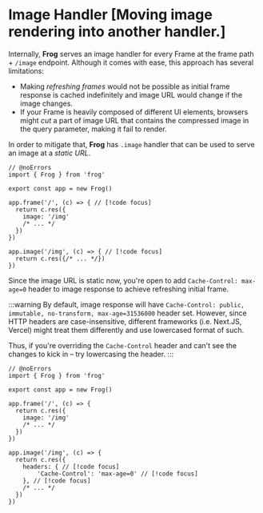 # Image Handler [Moving image rendering into another handler.]

Internally, **Frog** serves an image handler for every Frame at the frame path + `/image` endpoint.
Although it comes with ease, this approach has several limitations:
- Making *refreshing frames* would not be possible as initial frame response is cached indefinitely and image URL would change
if the image changes.
- If your Frame is heavily composed of different UI elements, browsers might *cut* a part of image URL that contains the compressed
image in the query parameter, making it fail to render.

In order to mitigate that, **Frog** has `.image` handler that can be used to serve an image at a *static URL*.

```tsx twoslash
// @noErrors
import { Frog } from 'frog'
 
export const app = new Frog()

app.frame('/', (c) => { // [!code focus]
  return c.res({
    image: '/img'
    /* ... */
  })
})

app.image('/img', (c) => { // [!code focus]
  return c.res({/* ... */})
})
```

Since the image URL is static now, you're open to add `Cache-Control: max-age=0` header to image response to achieve refreshing initial frame.

:::warning
By default, image response will have `Cache-Control: public, immutable, no-transform, max-age=31536000` header set.
However, since HTTP headers are case-insensitive, different frameworks (i.e. Next.JS, Vercel) might
treat them differently and use lowercased format of such.

Thus, if you're overriding the `Cache-Control` header and can't see the changes to kick in – try lowercasing the header.
:::

```tsx twoslash
// @noErrors
import { Frog } from 'frog'
 
export const app = new Frog()

app.frame('/', (c) => {
  return c.res({
    image: '/img'
    /* ... */
  })
})

app.image('/img', (c) => {
  return c.res({
    headers: { // [!code focus]
        'Cache-Control': 'max-age=0' // [!code focus]
    }, // [!code focus]
    /* ... */
  })
})
```

